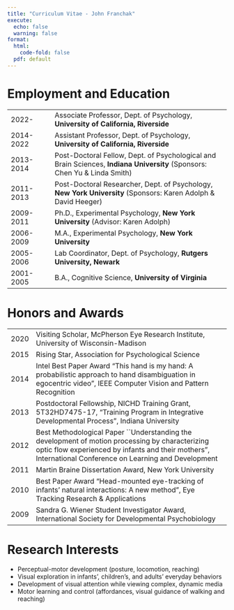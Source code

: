```yaml
---
title: "Curriculum Vitae - John Franchak"
execute:
  echo: false
  warning: false
format:
  html:
    code-fold: false
  pdf: default
---
```


# Employment and Education

 | 
|--|--------|
| 2022- | Associate Professor, Dept. of Psychology, **University of California, Riverside** |
| 2014-2022 | Assistant Professor, Dept. of Psychology, **University of California, Riverside** |
| 2013-2014 | Post-Doctoral Fellow, Dept. of Psychological and Brain Sciences, **Indiana University** (Sponsors: Chen Yu & Linda Smith) |
| 2011-2013 | Post-Doctoral Researcher, Dept. of Psychology, **New York University** (Sponsors: Karen Adolph & David Heeger)|
| 2009-2011 | Ph.D., Experimental Psychology, **New York University** (Advisor: Karen Adolph)|
| 2006-2009| M.A., Experimental Psychology, **New York University** |
| 2005-2006| Lab Coordinator, Dept. of Psychology, **Rutgers University, Newark** |
| 2001-2005| B.A., Cognitive Science, **University of Virginia** |

# Honors and Awards
| | |
|-|--------|
| 2020		| Visiting Scholar, McPherson Eye Research Institute, University of Wisconsin-Madison |
| 2015		| Rising Star, Association for Psychological Science |
| 2014		| Intel Best Paper Award "This hand is my hand: A probabilistic approach to hand disambiguation in egocentric video", IEEE Computer Vision and Pattern Recognition |
| 2013		| Postdoctoral Fellowship, NICHD Training Grant, 5T32HD7475-17, "Training Program in Integrative Developmental Process", Indiana University |
| 2012		| Best Methodological Paper ``Understanding the development of motion processing by characterizing optic flow experienced by infants and their mothers”, International Conference on Learning and Development |
| 2011		| Martin Braine Dissertation Award, New York University |
| 2010		| Best Paper Award "Head-mounted eye-tracking of infants’ natural interactions:  A new method", Eye Tracking Research & Applications |
| 2009		| Sandra G. Wiener Student Investigator Award, International Society  for Developmental Psychobiology |

# Research Interests
- Perceptual-motor development (posture, locomotion, reaching)
- Visual exploration in infants', children's, and adults' everyday behaviors
- Development of visual attention while viewing complex, dynamic media
- Motor learning and control (affordances, visual guidance of walking and reaching) 
